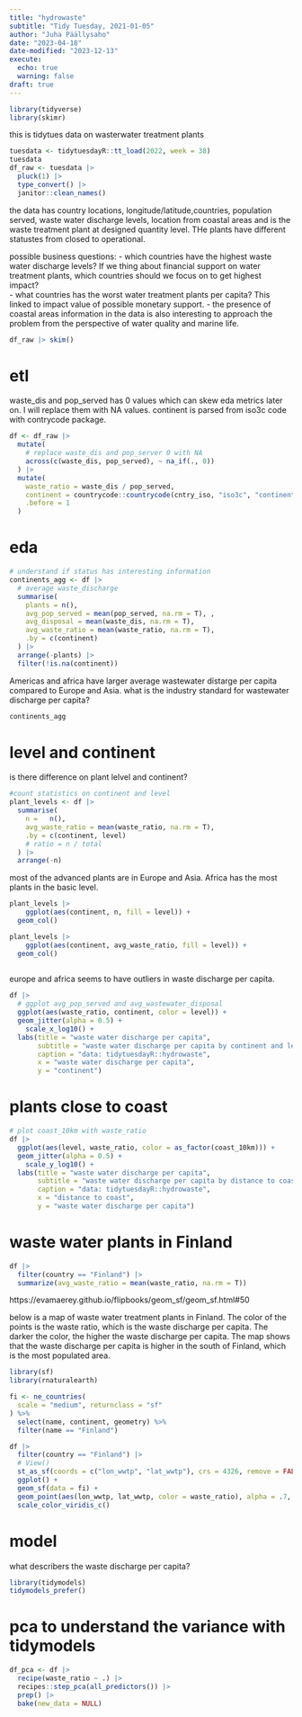 ```yaml
---
title: "hydrowaste"
subtitle: "Tidy Tuesday, 2021-01-05"
author: "Juha Päällysaho"
date: "2023-04-18"
date-modified: "2023-12-13"
execute:
  echo: true
  warning: false
draft: true
---
```



```r
library(tidyverse)
library(skimr)
```

this is tidytues data on wasterwater treatment plants


```r
tuesdata <- tidytuesdayR::tt_load(2022, week = 38)
tuesdata
df_raw <- tuesdata |>
  pluck(1) |>
  type_convert() |>
  janitor::clean_names()
```

the data has country locations, longitude/latitude,countries, population served, waste water discharge levels, location from coastal areas and is the waste treatment plant at designed quantity level. THe plants have different statustes from closed to operational.

possible business questions:
- which countries have the highest waste water discharge levels? If we thing about financial support on water treatment plants, which countries should we focus on to get highest impact?  
- what countries has the worst water treatment plants per capita? This linked to impact value of possible monetary support. 
- the presence of coastal areas information in the data is also interesting to approach the problem from the perspective of water quality and marine life.  


```r
df_raw |> skim()
```



# etl

waste_dis and pop_served has 0 values which can skew eda metrics later on. I will replace them with NA values. continent is parsed from iso3c code with contrycode package.

```r
df <- df_raw |>
  mutate(
    # replace waste_dis and pop_server 0 with NA
    across(c(waste_dis, pop_served), ~ na_if(., 0))
  ) |>
  mutate(
    waste_ratio = waste_dis / pop_served,
    continent = countrycode::countrycode(cntry_iso, "iso3c", "continent"),
    .before = 1
  )
```

# eda

```r
# understand if status has interesting information
continents_agg <- df |>
  # average waste_discharge
  summarise(
    plants = n(),
    avg_pop_served = mean(pop_served, na.rm = T), ,
    avg_disposal = mean(waste_dis, na.rm = T),
    avg_waste_ratio = mean(waste_ratio, na.rm = T),
    .by = c(continent)
  ) |>
  arrange(-plants) |>
  filter(!is.na(continent))
```

Americas and africa have larger average wastewater distarge per capita compared to Europe and Asia.
what is the industry standard for wastewater discharge per capita?
```r
continents_agg
```

# level and continent

is there difference on plant lelvel and continent?

```r
#count statistics on continent and level
plant_levels <- df |>
  summarise(
    n =   n(),
    avg_waste_ratio = mean(waste_ratio, na.rm = T),
    .by = c(continent, level)
    # ratio = n / total
  ) |>
  arrange(-n)

```

most of the advanced plants are in Europe and Asia. Africa has the most plants in the basic level.

```r
plant_levels |> 
    ggplot(aes(continent, n, fill = level)) +
  geom_col()
```


```r
plant_levels |> 
    ggplot(aes(continent, avg_waste_ratio, fill = level)) +
  geom_col()
    
```


europe and africa seems to have outliers in waste discharge per capita.


```r
df |>
  # ggplot avg_pop_served and avg_wastewater_disposal
  ggplot(aes(waste_ratio, continent, color = level)) +
  geom_jitter(alpha = 0.5) +
    scale_x_log10() +
  labs(title = "waste water discharge per capita",
       subtitle = "waste water discharge per capita by continent and level",
       caption = "data: tidytuesdayR::hydrowaste",
       x = "waste water discharge per capita",
       y = "continent")
```
# plants close to coast

```r
# plot coast_10km with waste_ratio
df |>
  ggplot(aes(level, waste_ratio, color = as_factor(coast_10km))) +
  geom_jitter(alpha = 0.5) +
    scale_y_log10() +
  labs(title = "waste water discharge per capita",
       subtitle = "waste water discharge per capita by distance to coast and level",
       caption = "data: tidytuesdayR::hydrowaste",
       x = "distance to coast",
       y = "waste water discharge per capita")

```






# waste water plants in Finland

```r
df |>
  filter(country == "Finland") |>
  summarize(avg_waste_ratio = mean(waste_ratio, na.rm = T))
```

https://evamaerey.github.io/flipbooks/geom_sf/geom_sf.html#50

below is a map of waste water treatment plants in Finland. The color of the points is the waste ratio, which is the waste discharge per capita. The darker the color, the higher the waste discharge per capita. The map shows that the waste discharge per capita is higher in the south of Finland, which is the most populated area.

```r
library(sf)
library(rnaturalearth)

fi <- ne_countries(
  scale = "medium", returnclass = "sf"
) %>%
  select(name, continent, geometry) %>%
  filter(name == "Finland")

df |>
  filter(country == "Finland") |>
  # View()
  st_as_sf(coords = c("lon_wwtp", "lat_wwtp"), crs = 4326, remove = FALSE) |>
  ggplot() +
  geom_sf(data = fi) +
  geom_point(aes(lon_wwtp, lat_wwtp, color = waste_ratio), alpha = .7, size = 2) +
  scale_color_viridis_c()
```


# model

what describers the waste discharge per capita?

```r
library(tidymodels)
tidymodels_prefer()
```
# pca to understand the variance with tidymodels

```r
df_pca <- df |>
  recipe(waste_ratio ~ .) |>
  recipes::step_pca(all_predictors()) |>
  prep() |>
  bake(new_data = NULL)
```


